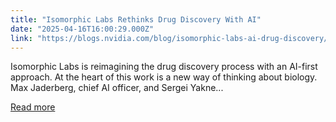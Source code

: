 ```yaml
---
title: "Isomorphic Labs Rethinks Drug Discovery With AI"
date: "2025-04-16T16:00:29.000Z"
link: "https://blogs.nvidia.com/blog/isomorphic-labs-ai-drug-discovery/"
---
```


Isomorphic Labs is reimagining the drug discovery process with an AI-first approach. At the heart of this work is a new way of thinking about biology. Max Jaderberg, chief AI officer, and Sergei Yakne...

[Read more](https://blogs.nvidia.com/blog/isomorphic-labs-ai-drug-discovery/)
